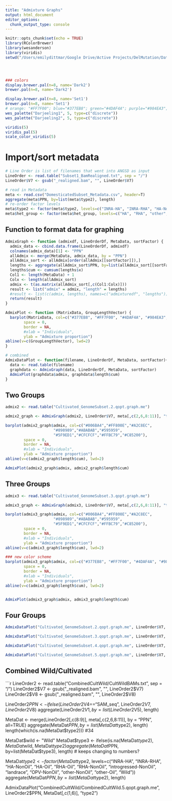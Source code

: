 ```yaml
---
title: "Admixture Graphs"
output: html_document
editor_options: 
  chunk_output_type: console
---
```


```r
knitr::opts_chunk$set(echo = TRUE)
library(RColorBrewer)
library(wesanderson)
library(viridis)
setwd("/Users/emilydittmar/Google Drive/Active Projects/DelMutation/Data/Preliminary_Aug2020")




### colors
display.brewer.pal(n=8, name='Dark2')
brewer.pal(n=8, name='Dark2')

display.brewer.pal(n=8, name='Set1')
brewer.pal(n=8, name='Set1')
# orange: "#FF7F00"; blue="#377EB8"; green="#4DAF4A"; purple="#984EA3"; red= "#E41A1C"
wes_palette("Darjeeling1", 5, type=c("discrete"))
wes_palette("Darjeeling2", 5, type=c("discrete"))

viridis(5)
viridis_pal(5)
scale_color_viridis(5)
```

# Import/sort metadata
```r

# Line Order is list of filenames that went into ANGSD as input
LineOrder <- read.table("Subset1_BamRealigned.txt", sep = "/")
LineOrder$V7 <- gsub("_realigned.bam", "", LineOrder$V7)

# read in Metadata
meta <- read.csv("DomesticatedSubset_Metadata.csv", header=T)
aggregate(meta$PPN, by=list(meta$type2), length)
# re-order factor levels
meta$type2 <- factor(meta$type2, levels=c("INRA-HA", "INRA-RHA", "HA-NonOil", "HA-Oil", "RHA-Oil", "RHA-NonOil", "introgressed-NonOil", "landrace", "OPV-NonOil", "other-NonOil", "other-Oil"))
meta$het_group <- factor(meta$het_group, levels=c("HA", "RHA", "other", "landrace"))

```


## Function to format data for graphing
```r

AdmixGraph <- function (admixdf, LineOrderDf, MetaData, sortFactor) {
  admix_data <- cbind.data.frame(LineOrderDf, admixdf)
  colnames(admix_data)[1] <- "PPN"
  allAdmix <- merge(MetaData, admix_data, by = "PPN")
  allAdmix_sort <- allAdmix[order(allAdmix[[sortFactor]]),]
  lengths <- aggregate(allAdmix_sort$PPN, by=list(allAdmix_sort[[sortFactor]]), length)
  lengths$cum <- cumsum(lengths$x)
  Col1 <- length(MetaData) + 1
  Colx <- length(allAdmix_sort)
  admix <- t(as.matrix(allAdmix_sort[,c(Col1:Colx)]))
  result <- list("admix" = admix, "length" = lengths)
  #result <- list(c(admix, lengths), names=c("admixturedf", "lengths"))
  return(result)
}

AdmixPlot <- function (MatrixData, GroupLengthVector) {
  barplot(MatrixData, col=c("#377EB8", "#FF7F00", "#4DAF4A", "#984EA3","#E41A1C"),
        space = 0,
        border = NA,
        #xlab = "Individuals",
        ylab = "Admixture proportion")
abline(v=c(GroupLengthVector), lwd=2)
}

# combined
AdmixDataPlot <- function(filename, LineOrderDf, MetaData, sortFactor){
  data <- read.table(filename)
  graphdata <- AdmixGraph(data, LineOrderDf, MetaData, sortFactor)
  AdmixPlot(graphdata$admix, graphdata$length$cum)
}
```

## Two Groups
```r

admix2 <- read.table("Cultivated_GenomeSubset.2.qopt.graph.me")

admix2_graph <- AdmixGraph(admix2, LineOrder$V7, meta[,c(2,6,8:11)], "type2")

barplot(admix2_graph$admix, col=c("#006BA4","#FF800E","#A2C8EC",
                     "#898989","#ABABAB","#595959",
                     "#5F9ED1","#CFCFCF","#FFBC79","#C85200"),
        space = 0,
        border = NA,
        #xlab = "Individuals",
        ylab = "Admixture proportion")
abline(v=c(admix2_graph$length$cum), lwd=2)

AdmixPlot(admix2_graph$admix, admix2_graph$length$cum)

```


## Three Groups
```r

admix3 <- read.table("Cultivated_GenomeSubset.3.qopt.graph.me")

admix3_graph <- AdmixGraph(admix3, LineOrder$V7, meta[,c(2,6,8:11)], "type2")

barplot(admix3_graph$admix, col=c("#006BA4","#FF800E","#A2C8EC",
                     "#898989","#ABABAB","#595959",
                     "#5F9ED1","#CFCFCF","#FFBC79","#C85200"),
        space = 0,
        border = NA,
        #xlab = "Individuals",
        ylab = "Admixture proportion")
abline(v=c(admix3_graph$length$cum), lwd=2)

### new color scheme
barplot(admix3_graph$admix, col=c("#377EB8", "#FF7F00", "#4DAF4A", "#984EA3","#E41A1C"),
        space = 0,
        border = NA,
        #xlab = "Individuals",
        ylab = "Admixture proportion")
abline(v=c(admix3_graph$length$cum), lwd=2)


AdmixPlot(admix3_graph$admix, admix3_graph$length$cum)

```

## Four Groups
```r

AdmixDataPlot("Cultivated_GenomeSubset.2.qopt.graph.me", LineOrder$V7, meta[,c(2,6,8:11)], "type2")

AdmixDataPlot("Cultivated_GenomeSubset.3.qopt.graph.me", LineOrder$V7, meta[,c(2,6,8:11)], "type2")

AdmixDataPlot("Cultivated_GenomeSubset.4.qopt.graph.me", LineOrder$V7, meta[,c(2,6,8:11)], "type2")

AdmixDataPlot("Cultivated_GenomeSubset.5.qopt.graph.me", LineOrder$V7, meta[,c(2,6,8:11)], "type2")

```

## Combined Wild/Cultivated
```r
LineOrder2 <- read.table("CombinedCultWild/CultWildBAMs.txt", sep = "/")
LineOrder2$V7 <- gsub("_realigned.bam", "", LineOrder2$V7)
LineOrder2$V8 <- gsub("_realigned.bam", "", LineOrder2$V8)

LineOrder2$PPN <- ifelse(LineOrder2$V4=="SAM_seq", LineOrder2$V7, LineOrder2$V8)
aggregate(LineOrder2$V1, by=list(LineOrder2$V5), length)

MetaDat <- merge(LineOrder2[,c(8:9)], meta[,c(2,6,8:11)], by = "PPN", all=TRUE)
aggregate(MetaDat$PPN, by=list(MetaDat$type2), length)
length(which(is.na(MetaDat$type2))) #34

MetaDat$wild <- "Wild"
MetaDat$type3 <- ifelse(is.na(MetaDat$type2), MetaDat$wild, MetaDat$type2)
aggregate(MetaDat$PPN, by=list(MetaDat$type3), length)
# keeps changing to numbers?


MetaDat$type2 <- factor(MetaDat$type2, levels=c("INRA-HA", "INRA-RHA", "HA-NonOil", "HA-Oil", "RHA-Oil", "RHA-NonOil", "introgressed-NonOil", "landrace", "OPV-NonOil", "other-NonOil", "other-Oil", "Wild"))
aggregate(MetaDat$PPN, by=list(MetaDat$type2), length)

AdmixDataPlot("CombinedCultWild/CombinedCultWild.5.qopt.graph.me", LineOrder2$PPN, MetaDat[,c(1,6)], "type2")
